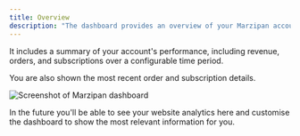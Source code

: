 ```yaml
---
title: Overview
description: "The dashboard provides an overview of your Marzipan account,"
---
```


 It includes a summary of your account's performance, including revenue, orders, and subscriptions over a configurable time period.

 You are also shown the most recent order and subscription details.

<Frame>
<img src="https://marzipan-cloud.b-cdn.net/0/docs/dashboard.png" alt="Screenshot of Marzipan dashboard" />
</Frame>

 In the future you'll be able to see your website analytics here and customise the dashboard to show the most relevant information for you.
